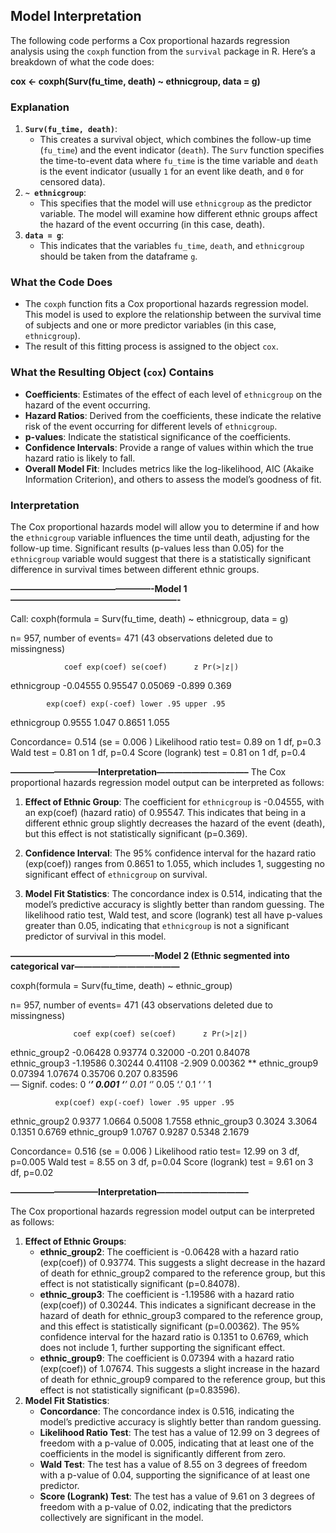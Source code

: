 ## Model Interpretation  
The following code performs a Cox proportional hazards regression analysis using the `coxph` function from the `survival` package in R. Here's a breakdown of what the code does:

**cox <- coxph(Surv(fu_time, death) ~ ethnicgroup, data = g)**

### Explanation

1. **`Surv(fu_time, death)`**:
   - This creates a survival object, which combines the follow-up time (`fu_time`) and the event indicator (`death`). The `Surv` function specifies the time-to-event data where `fu_time` is the time variable and `death` is the event indicator (usually `1` for an event like death, and `0` for censored data).

2. **`~ ethnicgroup`**:
   - This specifies that the model will use `ethnicgroup` as the predictor variable. The model will examine how different ethnic groups affect the hazard of the event occurring (in this case, death).

3. **`data = g`**:
   - This indicates that the variables `fu_time`, `death`, and `ethnicgroup` should be taken from the dataframe `g`.

### What the Code Does
- The `coxph` function fits a Cox proportional hazards regression model. This model is used to explore the relationship between the survival time of subjects and one or more predictor variables (in this case, `ethnicgroup`).
- The result of this fitting process is assigned to the object `cox`.

### What the Resulting Object (`cox`) Contains
- **Coefficients**: Estimates of the effect of each level of `ethnicgroup` on the hazard of the event occurring.
- **Hazard Ratios**: Derived from the coefficients, these indicate the relative risk of the event occurring for different levels of `ethnicgroup`.
- **p-values**: Indicate the statistical significance of the coefficients.
- **Confidence Intervals**: Provide a range of values within which the true hazard ratio is likely to fall.
- **Overall Model Fit**: Includes metrics like the log-likelihood, AIC (Akaike Information Criterion), and others to assess the model's goodness of fit.

### Interpretation
The Cox proportional hazards model will allow you to determine if and how the `ethnicgroup` variable influences the time until death, adjusting for the follow-up time. Significant results (p-values less than 0.05) for the `ethnicgroup` variable would suggest that there is a statistically significant difference in survival times between different ethnic groups.


**-------------------------------------------------Model 1----------------------------------------------------------**

Call:
coxph(formula = Surv(fu_time, death) ~ ethnicgroup, data = g)

  n= 957, number of events= 471 
   (43 observations deleted due to missingness)

                coef exp(coef) se(coef)      z Pr(>|z|)
ethnicgroup -0.04555   0.95547  0.05069 -0.899    0.369

            exp(coef) exp(-coef) lower .95 upper .95
ethnicgroup    0.9555      1.047    0.8651     1.055

Concordance= 0.514  (se = 0.006 )
Likelihood ratio test= 0.89  on 1 df,   p=0.3
Wald test            = 0.81  on 1 df,   p=0.4
Score (logrank) test = 0.81  on 1 df,   p=0.4


**------------------------------Interpretation--------------------------------**
The Cox proportional hazards regression model output can be interpreted as follows:

1. **Effect of Ethnic Group**: The coefficient for `ethnicgroup` is -0.04555, with an exp(coef) (hazard ratio) of 0.95547. This indicates that being in a different ethnic group slightly decreases the hazard of the event (death), but this effect is not statistically significant (p=0.369).

2. **Confidence Interval**: The 95% confidence interval for the hazard ratio (exp(coef)) ranges from 0.8651 to 1.055, which includes 1, suggesting no significant effect of `ethnicgroup` on survival.

3. **Model Fit Statistics**: The concordance index is 0.514, indicating that the model's predictive accuracy is slightly better than random guessing. The likelihood ratio test, Wald test, and score (logrank) test all have p-values greater than 0.05, indicating that `ethnicgroup` is not a significant predictor of survival in this model.



**-------------------------------------------------Model 2 (Ethnic segmented into categorical var------------------------------------**


coxph(formula = Surv(fu_time, death) ~ ethnic_group)

  n= 957, number of events= 471 
   (43 observations deleted due to missingness)

                  coef exp(coef) se(coef)      z Pr(>|z|)   
ethnic_group2 -0.06428   0.93774  0.32000 -0.201  0.84078   
ethnic_group3 -1.19586   0.30244  0.41108 -2.909  0.00362 **
ethnic_group9  0.07394   1.07674  0.35706  0.207  0.83596   
---
Signif. codes:  0 ‘***’ 0.001 ‘**’ 0.01 ‘*’ 0.05 ‘.’ 0.1 ‘ ’ 1

              exp(coef) exp(-coef) lower .95 upper .95
ethnic_group2    0.9377     1.0664    0.5008    1.7558
ethnic_group3    0.3024     3.3064    0.1351    0.6769
ethnic_group9    1.0767     0.9287    0.5348    2.1679

Concordance= 0.516  (se = 0.006 )
Likelihood ratio test= 12.99  on 3 df,   p=0.005
Wald test            = 8.55  on 3 df,   p=0.04
Score (logrank) test = 9.61  on 3 df,   p=0.02

**------------------------------Interpretation--------------------------------**

The Cox proportional hazards regression model output can be interpreted as follows:

1. **Effect of Ethnic Groups**:
   - **ethnic_group2**: The coefficient is -0.06428 with a hazard ratio (exp(coef)) of 0.93774. This suggests a slight decrease in the hazard of death for ethnic_group2 compared to the reference group, but this effect is not statistically significant (p=0.84078).
   - **ethnic_group3**: The coefficient is -1.19586 with a hazard ratio (exp(coef)) of 0.30244. This indicates a significant decrease in the hazard of death for ethnic_group3 compared to the reference group, and this effect is statistically significant (p=0.00362). The 95% confidence interval for the hazard ratio is 0.1351 to 0.6769, which does not include 1, further supporting the significant effect.
   - **ethnic_group9**: The coefficient is 0.07394 with a hazard ratio (exp(coef)) of 1.07674. This suggests a slight increase in the hazard of death for ethnic_group9 compared to the reference group, but this effect is not statistically significant (p=0.83596).

2. **Model Fit Statistics**:
   - **Concordance**: The concordance index is 0.516, indicating the model's predictive accuracy is slightly better than random guessing.
   - **Likelihood Ratio Test**: The test has a value of 12.99 on 3 degrees of freedom with a p-value of 0.005, indicating that at least one of the coefficients in the model is significantly different from zero.
   - **Wald Test**: The test has a value of 8.55 on 3 degrees of freedom with a p-value of 0.04, supporting the significance of at least one predictor.
   - **Score (Logrank) Test**: The test has a value of 9.61 on 3 degrees of freedom with a p-value of 0.02, indicating that the predictors collectively are significant in the model.
